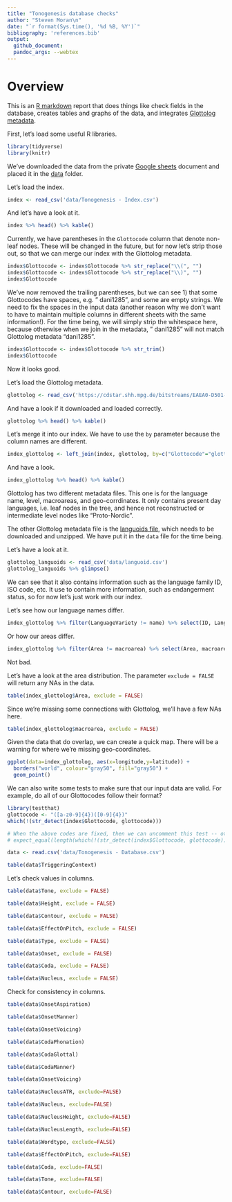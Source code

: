 ```yaml
---
title: "Tonogenesis database checks"
author: "Steven Moran\n"
date: "`r format(Sys.time(), '%d %B, %Y')`"
bibliography: 'references.bib'
output:
  github_document:
  pandoc_args: --webtex
---
```


# Overview

This is an [R markdown](https://rmarkdown.rstudio.com/) report that does things like check fields in the database, creates tables and graphs of the data, and integrates [Glottolog metadata](https://glottolog.org/meta/downloads).

First, let's load some useful R libraries.

```r
library(tidyverse)
library(knitr)
```

We've downloaded the data from the private [Google sheets](https://docs.google.com/spreadsheets/d/1qkmyyNiTWilIxG6bZRDJ8eUef8ox7N_Q7seKCV0WGRo/edit#gid=0) document and placed it in the [data](data) folder.

Let's load the index.

```r
index <- read_csv('data/Tonogenesis - Index.csv')
```

And let's have a look at it.

```r
index %>% head() %>% kable()
```

Currently, we have parentheses in the `Glottocode` column that denote non-leaf nodes. These will be changed in the future, but for now let's strip those out, so that we can merge our index with the Glottolog metadata.

```r
index$Glottocode <- index$Glottocode %>% str_replace("\\(", "")
index$Glottocode <- index$Glottocode %>% str_replace("\\)", "")
index$Glottocode
```

We've now removed the trailing parentheses, but we can see 1) that some Glottocodes have spaces, e.g. " dani1285", and some are empty strings. We need to fix the spaces in the input data (another reason why we don't want to have to maintain multiple columns in different sheets with the same information!). For the time being, we will simply strip the whitespace here, because otherwise when we join in the metadata, " dani1285" will not match Glottolog metadata "dani1285".

```r
index$Glottocode <- index$Glottocode %>% str_trim()
index$Glottocode
```

Now it looks good.

Let's load the Glottolog metadata.

```r
glottolog <- read_csv('https://cdstar.shh.mpg.de/bitstreams/EAEA0-D501-DBB8-65C4-0/languages_and_dialects_geo.csv')
```

And have a look if it downloaded and loaded correctly.

```r
glottolog %>% head() %>% kable()
```

Let's merge it into our index. We have to use the `by` parameter because the column names are different.

```r
index_glottolog <- left_join(index, glottolog, by=c("Glottocode"="glottocode"))
```

And have a look.

```r
index_glottolog %>% head() %>% kable()
```

Glottolog has two different metadata files. This one is for the language name, level, macroareas, and geo-corrdinates. It only contains present day languages, i.e. leaf nodes in the tree, and hence not reconstructed or intermediate level nodes like "Proto-Nordic".

The other Glottolog metadata file is the [languoids file](https://cdstar.shh.mpg.de/bitstreams/EAEA0-D501-DBB8-65C4-0/glottolog_languoid.csv.zip), which needs to be downloaded and unzipped. We have put it in the `data` file for the time being.

Let's have a look at it.

```r
glottolog_languoids <- read_csv('data/languoid.csv')
glottolog_languoids %>% glimpse()
```

We can see that it also contains information such as the language family ID, ISO code, etc. It use to contain more information, such as endangerment status, so for now let's just work with our index.

Let's see how our language names differ.

```r
index_glottolog %>% filter(LanguageVariety != name) %>% select(ID, LanguageVariety, name) %>% kable()
```

Or how our areas differ.

```r
index_glottolog %>% filter(Area != macroarea) %>% select(Area, macroarea) %>% distinct() %>% kable()
```

Not bad.

Let's have a look at the area distribution. The parameter `exclude = FALSE` will return any NAs in the data.

```r
table(index_glottolog$Area, exclude = FALSE)
```

Since we're missing some connections with Glottolog, we'll have a few NAs here.

```r
table(index_glottolog$macroarea, exclude = FALSE)
```

Given the data that do overlap, we can create a quick map. There will be a warning for where we're missing geo-coordinates.

```r
ggplot(data=index_glottolog, aes(x=longitude,y=latitude)) + 
  borders("world", colour="gray50", fill="gray50") + 
  geom_point()
```

We can also write some tests to make sure that our input data are valid. For example, do all of our Glottocodes follow their format?

```r
library(testthat)
glottocode <- "([a-z0-9]{4})([0-9]{4})"
which(!(str_detect(index$Glottocode, glottocode)))

# When the above codes are fixed, then we can uncomment this test -- otherwise the code fails here.
# expect_equal(length(which(!(str_detect(index$Glottocode, glottocode)))), 0)
```

```r
data <- read.csv('data/Tonogenesis - Database.csv')
```

```r
table(data$TriggeringContext)
```

Let's check values in columns.

```r
table(data$Tone, exclude = FALSE)
```

```r
table(data$Height, exclude = FALSE)
```

```r
table(data$Contour, exclude = FALSE)
```

```r
table(data$EffectOnPitch, exclude = FALSE)
```
```r
table(data$Type, exclude = FALSE)
```
```r
table(data$Onset, exclude = FALSE)
```

```r
table(data$Coda, exclude = FALSE)
```

```r
table(data$Nucleus, exclude = FALSE)
```

Check for consistency in columns.

```r
table(data$OnsetAspiration)
```
```r
table(data$OnsetManner)
```

```r
table(data$OnsetVoicing)
```


```r
table(data$CodaPhonation)
```

```r
table(data$CodaGlottal)
```
```r
table(data$CodaManner)
```
```r
table(data$OnsetVoicing)
```

```r
table(data$NucleusATR, exclude=FALSE)
```

```r
table(data$Nucleus, exclude=FALSE)
```
```r
table(data$NucleusHeight, exclude=FALSE)
```

```r
table(data$NucleusLength, exclude=FALSE)
```

```r
table(data$Wordtype, exclude=FALSE)
```

```r
table(data$EffectOnPitch, exclude=FALSE)
```

```r
table(data$Coda, exclude=FALSE)
```

```r
table(data$Tone, exclude=FALSE)
```

```r
table(data$Contour, exclude=FALSE)
```

